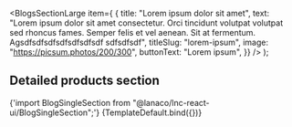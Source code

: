
<Meta
  title="Landing sections/Blog Single Section"
  component={BlogsSectionLarge}
/>

  <BlogsSectionLarge
    item={
      {
        title: "Lorem ipsum dolor sit amet",
        text: "Lorem ipsum dolor sit amet consectetur. Orci tincidunt volutpat volutpat sed rhoncus fames. Semper felis et vel aenean. Sit at fermentum. Agsdfsdfsdfsdfsdfsdfsdf sdfsdfsdf",
        titleSlug: "lorem-ipsum",
        image: "https://picsum.photos/200/300",
        buttonText: "Lorem ipsum",
      }}
  />
);

## Detailed products section

<SyntaxHighlighter language="jsx" style={nord}>
  {'import BlogSingleSection from "@lanaco/lnc-react-ui/BlogSingleSection";'}
</SyntaxHighlighter>

<Canvas>
  <Story name="Default" args={{}}>
    {TemplateDefault.bind({})}
  </Story>
</Canvas>
